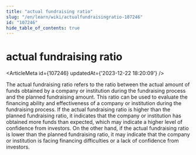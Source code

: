 ```yaml
---
title: "actual fundraising ratio"
slug: "/en/learn/wiki/actualfundraisingratio-107246"
id: "107246"
hide_table_of_contents: true
---
```



# actual fundraising ratio

<ArticleMeta id={107246} updatedAt={'2023-12-22 18:20:09'} />
<div className='border-solid border-b border-t-0 my-4 border-[var(--ifm-color-gray-300)]' />

The actual fundraising ratio refers to the ratio between the actual amount of funds obtained by a company or institution during the fundraising process and the planned fundraising amount. This ratio can be used to evaluate the financing ability and effectiveness of a company or institution during the fundraising process. If the actual fundraising ratio is higher than the planned fundraising ratio, it indicates that the company or institution has obtained more funds than expected, which may indicate a higher level of confidence from investors. On the other hand, if the actual fundraising ratio is lower than the planned fundraising ratio, it may indicate that the company or institution is facing financing difficulties or a lack of confidence from investors.
